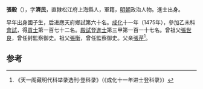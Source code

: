 {{Otheruses|other=名为张谷的其他人物|张谷}}
{{Otheruses|other=名为张济民的其他人物|张济民}}

'''張穀'''（{{bd|1433年||？}}），字'''濟民'''，直隸松江府上海縣人，軍籍，[[明朝|明朝]]政治人物。進士出身。

早年出身國子生，后进應天府鄉試第六十名。[[成化|成化]]十一年（1475年），參加乙未科[[會試|會試]]，得[[貢士|貢士]]第一百七十二名。[[殿試|殿試]]登[[進士|進士]]第三甲第一百一十七名。曾祖父[[張世良|張世良]]，曾任封監察御史。祖父[[張衡|張衡]]，曾任監察御史。父亲[[張芹|張芹]]<ref>《天一阁藏明代科举录选刊·登科录》（《成化十一年进士登科录》）</ref>。

==参考==
{{reflist}}
{{明朝人物小作品}}
{{成化十一年乙未科殿試金榜}}